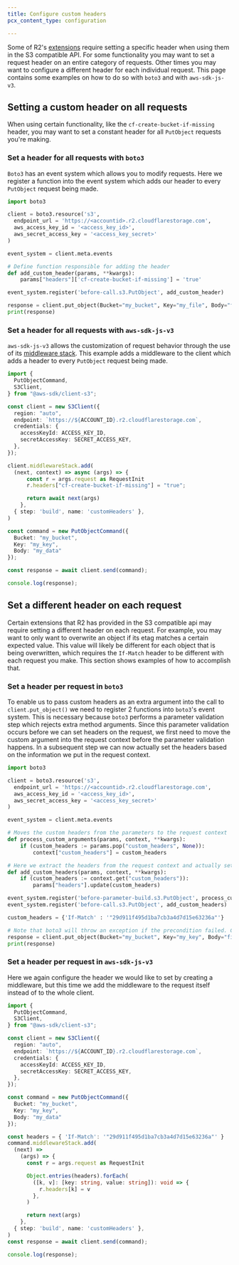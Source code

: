 ```yaml
---
title: Configure custom headers
pcx_content_type: configuration

---
```


Some of R2's [extensions](/r2/api/s3/extensions/) require setting a specific header when using them in the S3 compatible API. For some functionality you may want to set a request header on an entire category of requests. Other times you may want to configure a different header for each individual request. This page contains some examples on how to do so with `boto3` and with `aws-sdk-js-v3`.

## Setting a custom header on all requests

When using certain functionality, like the `cf-create-bucket-if-missing` header, you may want to set a constant header for all `PutObject` requests you're making.

### Set a header for all requests with `boto3`

`Boto3` has an event system which allows you to modify requests. Here we register a function into the event system which adds our header to every `PutObject` request being made.

```python
import boto3

client = boto3.resource('s3',
  endpoint_url = 'https://<accountid>.r2.cloudflarestorage.com',
  aws_access_key_id = '<access_key_id>',
  aws_secret_access_key = '<access_key_secret>'
)

event_system = client.meta.events

# Define function responsible for adding the header
def add_custom_header(params, **kwargs):
    params["headers"]['cf-create-bucket-if-missing'] = 'true'

event_system.register('before-call.s3.PutObject', add_custom_header)

response = client.put_object(Bucket="my_bucket", Key="my_file", Body="file_contents")
print(response)
```

### Set a header for all requests with `aws-sdk-js-v3`

`aws-sdk-js-v3` allows the customization of request behavior through the use of its [middleware stack](https://aws.amazon.com/blogs/developer/middleware-stack-modular-aws-sdk-js/). This example adds a middleware to the client which adds a header to every `PutObject` request being made.

```ts
import {
  PutObjectCommand,
  S3Client,
} from "@aws-sdk/client-s3";

const client = new S3Client({
  region: "auto",
  endpoint: `https://${ACCOUNT_ID}.r2.cloudflarestorage.com`,
  credentials: {
    accessKeyId: ACCESS_KEY_ID,
    secretAccessKey: SECRET_ACCESS_KEY,
  },
});

client.middlewareStack.add(
  (next, context) => async (args) => {
      const r = args.request as RequestInit
      r.headers["cf-create-bucket-if-missing"] = "true";

      return await next(args)
    },
  { step: 'build', name: 'customHeaders' },
)

const command = new PutObjectCommand({
  Bucket: "my_bucket",
  Key: "my_key",
  Body: "my_data"
});

const response = await client.send(command);

console.log(response);
```

## Set a different header on each request

Certain extensions that R2 has provided in the S3 compatible api may require setting a different header on each request. For example, you may want to only want to overwrite an object if its etag matches a certain expected value. This value will likely be different for each object that is being overwritten, which requires the `If-Match` header to be different with each request you make. This section shows examples of how to accomplish that.

### Set a header per request in `boto3`

To enable us to pass custom headers as an extra argument into the call to `client.put_object()` we need to register 2 functions into `boto3`'s event system. This is necessary because `boto3` performs a parameter validation step which rejects extra method arguments. Since this parameter validation occurs before we can set headers on the request, we first need to move the custom argument into the request context before the parameter validation happens. In a subsequent step we can now actually set the headers based on the information we put in the request context.

```python
import boto3

client = boto3.resource('s3',
  endpoint_url = 'https://<accountid>.r2.cloudflarestorage.com',
  aws_access_key_id = '<access_key_id>',
  aws_secret_access_key = '<access_key_secret>'
)

event_system = client.meta.events

# Moves the custom headers from the parameters to the request context
def process_custom_arguments(params, context, **kwargs):
    if (custom_headers := params.pop("custom_headers", None)):
        context["custom_headers"] = custom_headers

# Here we extract the headers from the request context and actually set them
def add_custom_headers(params, context, **kwargs):
    if (custom_headers := context.get("custom_headers")):
        params["headers"].update(custom_headers)

event_system.register('before-parameter-build.s3.PutObject', process_custom_arguments)
event_system.register('before-call.s3.PutObject', add_custom_headers)

custom_headers = {'If-Match' : '"29d911f495d1ba7cb3a4d7d15e63236a"'}

# Note that boto3 will throw an exception if the precondition failed. Catch this exception if necessary
response = client.put_object(Bucket="my_bucket", Key="my_key", Body="file_contents", custom_headers=custom_headers)
print(response)
```

### Set a header per request in `aws-sdk-js-v3`

Here we again configure the header we would like to set by creating a middleware, but this time we add the middleware to the request itself instead of to the whole client.

```ts
import {
  PutObjectCommand,
  S3Client,
} from "@aws-sdk/client-s3";

const client = new S3Client({
  region: "auto",
  endpoint: `https://${ACCOUNT_ID}.r2.cloudflarestorage.com`,
  credentials: {
    accessKeyId: ACCESS_KEY_ID,
    secretAccessKey: SECRET_ACCESS_KEY,
  },
});

const command = new PutObjectCommand({
  Bucket: "my_bucket",
  Key: "my_key",
  Body: "my_data"
});

const headers = { 'If-Match': '"29d911f495d1ba7cb3a4d7d15e63236a"' }
command.middlewareStack.add(
  (next) =>
    (args) => {
      const r = args.request as RequestInit

      Object.entries(headers).forEach(
        ([k, v]: [key: string, value: string]): void => {
          r.headers[k] = v
        },
      )

      return next(args)
    },
  { step: 'build', name: 'customHeaders' },
)
const response = await client.send(command);

console.log(response);
```
